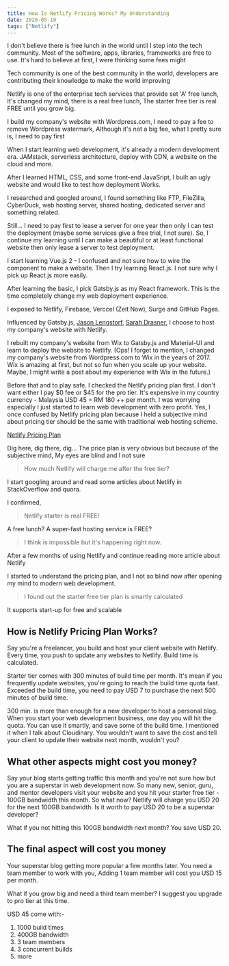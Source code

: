 ```yaml
---
title: How Is Netlify Pricing Works? My Understanding
date: 2020-05-10
tags: ["Netlify"]
---
```



I don't believe there is free lunch in the world until I step into the tech community.
Most of the software, apps, libraries, frameworks are free to use.
It's hard to believe at first, I were thinking some fees might

Tech community is one of the best community in the world, developers are contributing their knowledge to make the world improving

Netlify is one of the enterprise tech services that provide set 'A' free lunch,
It's changed my mind, there is a real free lunch,
The starter free tier is real FREE until you grow big.

I build my company's website with Wordpress.com,
I need to pay a fee to remove Wordpress watermark,
Although it's not a big fee, what I pretty sure is, I need to pay first

When I start learning web development, it's already a modern development era.
JAMstack, serverless architecture, deploy with CDN, a website on the cloud and more.

After I learned HTML, CSS, and some front-end JavaSript,
I built an ugly website and would like to test how deployment Works.

I researched and googled around, I found something like FTP, FileZilla, CyberDuck, web hosting server, shared hosting, dedicated server and something related.

Still... I need to pay first to lease a server for one year then only I can test the deployment (maybe some services give a free trial, I not sure).
So, I continue my learning until I can make a beautiful or at least functional website then only lease a server to test deployment.

I start learning Vue.js 2 - I confused and not sure how to wire the component to make a website.
Then I try learning React.js. I not sure why I pick up React.js more easily.

After learning the basic, I pick Gatsby.js as my React framework. This is the time completely change my web deployment experience.

I exposed to Netlify, Firebase, Verccel (Zeit Now), Surge and GitHub Pages.

Influenced by Gatsby.js, [Jason Lengstorf][jason twitter], [Sarah Drasner][sarah twitter], I choose to host my company's website with Netlify.

[jason twitter]: https://twitter.com/jlengstorf
[sarah twitter]: https://twitter.com/sarah_edo

I rebuilt my company's website from Wix to Gatsby.js and Material-UI and learn to deploy the website to Netlify.
(Ops! I forget to mention, I changed my company's website from Wordpress.com to Wix in the years of 2017. Wix is amazing at first, but not so fun when you scale up your website. Maybe, I might write a post about my experience with Wix in the future.)

Before that and to play safe.
I checked the Netlify pricing plan first.
I don't want either I pay $0 fee or $45 for the pro tier.
It's expensive in my country currency - Malaysia
USD 45 = RM 180 ++ per month.
I was worrying especially I just started to learn web development with zero profit.
Yes, I once confused by Netlify pricing plan because I held a subjective mind about pricing tier should be the same with traditional web hosting scheme.

[Netlify Pricing Plan ](https://www.netlify.com/pricing/)

Dig here, dig there, dig...
The price plan is very obvious but because of the subjective mind,
My eyes are blind and I not sure

> How much Netlify will charge me after the free tier?

I start googling around and read some articles about Netlify in StackOverflow and quora.

I confirmed,

> Netlify starter is real FREE!

A free lunch? A super-fast hosting service is FREE?

> I think is impossible but it's happening right now.

After a few months of using Netlify and continue reading more article about Netlify

I started to understand the pricing plan, and I not so blind now after opening my mind to modern web development.

> I found out the starter free tier plan is smartly calculated

It supports start-up for free and scalable

## How is Netlify Pricing Plan Works?

Say you're a freelancer, you build and host your client website with Netlify.
Every time, you push to update any websites to Netlify.
Build time is calculated.

Starter tier comes with 300 minutes of build time per month.
It's mean if you frequently update websites, you're going to reach the build time quota fast.
Exceeded the build time, you need to pay USD 7 to purchase the next 500 minutes of build time.

300 min. is more than enough for a new developer to host a personal blog.
When you start your web development business, one day you will hit the quota.
You can use it smartly, and save some of the build time.
I mentioned it when I talk about <Link to=''>Cloudinary</Link>.
You wouldn't want to save the cost and tell your client to update their website next month, wouldn't you?

## What other aspects might cost you money?

Say your blog starts getting traffic this month and you're not sure how but you are a superstar in web development now.
So many new, senior, guru, and mentor developers visit your website and you hit your starter free tier - 100GB bandwidth this month.
So what now?
Netlify will charge you USD 20 for the next 100GB bandwidth.
Is it worth to pay USD 20 to be a superstar developer?

What if you not hitting this 100GB bandwidth next month?
You save USD 20.

## The final aspect will cost you money

Your superstar blog getting more popular a few months later.
You need a team member to work with you,
Adding 1 team member will cost you USD 15 per month.

What if you grow big and need a third team member?
I suggest you upgrade to pro tier at this time.

USD 45 come with:-

1. 1000 build times
1. 400GB bandwidth
1. 3 team members
1. 3 concurrent builds
1. more
